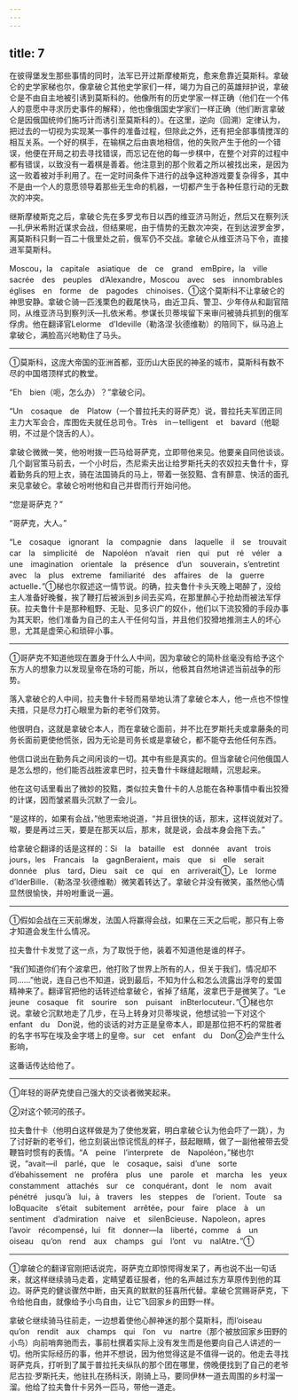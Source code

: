 ```yaml
---
---
---
```

title: 7
---





在彼得堡发生那些事情的同时，法军已开过斯摩棱斯克，愈来愈靠近莫斯科。拿破仑的史学家梯也尔，像拿破仑其他史学家们一样，竭力为自己的英雄辩护说，拿破仑是不由自主地被引诱到莫斯科的。他像所有的历史学家一样正确（他们在一个伟人的意愿中寻求历史事件的解释），他也像俄国史学家们一样正确（他们断言拿破仑是因俄国统帅们施巧计而诱引至莫斯科的）。在这里，逆向（回溯）定律认为，把过去的一切视为实现某一事件的准备过程，但除此之外，还有把全部事情搅浑的相互关系。一个好的棋手，在输棋之后由衷地相信，他的失败产生于他的一个错误，他便在开局之初去寻找错误，而忘记在他的每一步棋中，在整个对弈的过程中都有错误，以致没有一着棋是善着。他注意到的那个败着之所以被找出来，是因为这一败着被对手利用了。在一定时间条件下进行的战争这种游戏要复杂得多，其中不是由一个人的意愿领导着那些无生命的机器，一切都产生于各种任意行动的无数次的冲突。

继斯摩棱斯克之后，拿破仑先在多罗戈布日以西的维亚济马附近，然后又在察列沃—扎伊米希附近谋求会战，但结果呢，由于情势的无数次冲突，在到达波罗金罗，离莫斯科只剩一百二十俄里处之前，俄军仍不交战。拿破仑从维亚济马下令，直接进军莫斯科。

Moscou，la　capitale　asiatique　de　ce　grand　emBpire，la　ville　sacrée　des　peuples　d’Alexandre，Moscou　avec　ses　innombrables　églises　en　forme　de　pagodes　chinoises．①这个莫斯科不让拿破仑的神思安静。拿破仑骑一匹浅栗色的截尾快马，由近卫兵、警卫、少年侍从和副官陪同，从维亚济马到察列沃—扎依米希。参谋长贝蒂埃留下来审问被骑兵抓到的俄军俘虏。他在翻译官Lelorme　d’Ideville（勒洛涅·狄德维勒）的陪同下，纵马追上拿破仑，满脸高兴地勒住了马头。

--------

①莫斯科，这庞大帝国的亚洲首都，亚历山大臣民的神圣的城市，莫斯科有数不尽的中国塔顶样式的教堂。

“Eh　bien（呃，怎么办）？”拿破仑问。

“Un　cosaque　de　Platow（一个普拉托夫的哥萨克）说，普拉托夫军团正同主力大军会合，库图佐夫就任总司令。Très　in－telligent　et　bavard（他聪明，不过是个饶舌的人）。

拿破仑微微一笑，他吩咐拨一匹马给哥萨克，立即带他来见。他要亲自同他谈谈。几个副官策马前去，一个小时后，杰尼索夫出让给罗斯托夫的农奴拉夫鲁什卡，穿着勤务兵的短上衣，骑在法国骑兵的马上，带着一张狡黠、含有醉意、快活的面孔来见拿破仑。拿破仑吩咐他和自己并辔而行开始问他。

“您是哥萨克？”

“哥萨克，大人。”

“Le　cosaque　ignorant　la　compagnie　dans　laquelle　il　se　trouvait　car　la　simplicité　de　Napoléon　n’avait　rien　qui　put　ré　véler　a　une　imagination　orientale　la　présence　d’un　souverain，s’entretint　avec　la　plus　extreme　familiarité　des　affaires　de　la　guerre　actuelle．”①梯也尔叙述这一情节说。的确，拉夫鲁什卡头天晚上喝醉了，没给主人准备好晚餐，挨了鞭打后被派到乡间去买鸡，在那里醉心于抢劫而被法军俘获。拉夫鲁什卡是那种粗野、无耻、见多识广的奴仆，他们以下流狡猾的手段办事为其天职，他们准备为自己的主人干任何勾当，并且他们狡猾地推测主人的坏心思，尤其是虚荣心和琐碎小事。

--------

①哥萨克不知道他现在置身于什么人中间，因为拿破仑的简朴丝毫没有给予这个东方人的想象力以发现皇帝在场的可能，所以，他极其自然地讲述当前战争的形势。

落入拿破仑的人中间，拉夫鲁什卡轻而易举地认清了拿破仑本人，他一点也不惊惶夫措，只是尽力打心眼里为新的老爷们效劳。

他很明白，这就是拿破仑本人，而在拿破仑面前，并不比在罗斯托夫或拿藤条的司务长面前更使他慌张，因为无论是司务长或是拿破仑，都不能夺去他任何东西。

他信口说出在勤务兵之间闲谈的一切。其中有些是真实的。但当拿破仑问他俄国人是怎么想的，他们能否战胜波拿巴时，拉夫鲁什卡眯缝起眼睛，沉思起来。

他在这句话里看出了微妙的狡黠，类似拉夫鲁什卡的人总能在各种事情中看出狡猾的计谋，因而皱紧眉头沉默了一会儿。

“是这样的，如果有会战，”他思索地说道，“并且很快的话，那末，这样说就对了。呶，要是再过三天，要是在那天以后，那末，就是说，会战本身会拖下去。”

给拿破仑翻译的话是这样的：Si　la　bataille　est　donnée　avant　trois　jours，les　Francais　la　gagnBeraient，mais　que　si　elle　serait　donnée　plus　tard，Dieu　sait　ce　qui　en　arriverait①，Le　lorme　d’lderBille．（勒洛涅·狄德维勒）微笑着转达了。拿破仑并没有微笑，虽然他心情显然很愉快，并吩咐重说一遍。

--------

①假如会战在三天前爆发，法国人将赢得会战，如果在三天之后呢，那只有上帝才知道会发生什么情况。

拉夫鲁什卡发觉了这一点，为了取悦于他，装着不知道他是谁的样子。

“我们知道你们有个波拿巴，他打败了世界上所有的人，但关于我们，情况却不同……”他说，连自己也不知道，说到最后，不知为什么和怎么流露出浮夸的爱国精神来了。翻译官把他的话转述给拿破仑，省掉了结尾，波拿巴于是微笑了。“Le　jeune　cosaque　fit　sourire　son　puisant　inBterlocuteur．”①梯也尔说。拿破仑沉默地走了几步，在马上转身对贝蒂埃说，他想试验一下对这个enfant　du　Don说，他的谈话的对方正是皇帝本人，即是那位把不朽的常胜者的名字书写在埃及金字塔上的皇帝。sur　cet　enfant　du　Don②会产生什么影响，

这番话传达给他了。

--------

①年轻的哥萨克使自己强大的交谈者微笑起来。

②对这个顿河的孩子。

拉夫鲁什卡（他明白这样做是为了使他发窘，明白拿破仑认为他会吓了一跳），为了讨好新的老爷们，他立刻装出惊诧慌乱的样子，鼓起眼睛，做了一副他被带去受鞭笞时惯有的表情。“A　peine　l’interprete　de　Napoléon，”梯也尔说，“avait—il　parlé，que　le　cosaque，saisi　d’une　sorte　d’ébahissement　ne　proféra　plus　une　parole　et　marcha　les　yeux　constamment　attachés　sur　ce　conquérant，dont　le　nom　avait　pénétré　jusqu’à　lui，à　travers　les　steppes　de　l’orient．Toute　sa　loBquacite　s’était　subitement　arrêtée，pour　faire　place　à　un　sentiment　d’admiration　naive　et　silenBcieuse．Napoleon，apres　l’avoir　récompensé，lui　fit　donner—la　liberté，comme　á　un　oiseau　qu’on　rend　aux　champs　gui　l’ont　vu　nalAtre．”①

--------

①拿破仑的翻译官刚把话说完，哥萨克立即惊愕得发呆了，再也说不出一句话来，就这样继续骑马走着，定睛望着征服者，他的名声越过东方草原传到他的耳边。哥萨克的健谈骤然中断，由天真的默默的狂喜所代替。拿破仑赏赐哥萨克，下令给他自由，就像给予小鸟自由，让它飞回家乡的田野一样。

拿破仑继续骑马往前走，一边想着使他心醉神迷的那个莫斯科，而l’oiseau　qu’on　rendit　aux　champs　qui　l’on　vu　nartre（那个被放回家乡田野的小鸟）向前哨奔驰而去，事前杜撰着实际上没有发生而是他要向自己人讲述的一切。他所实际经历的事，他并不想说，因为他觉得这是不值得一说的。他走去寻找哥萨克兵，打听到了属于普拉托夫纵队的那个团在哪里，傍晚便找到了自己的老爷尼古拉·罗斯托夫，他驻扎在扬科沃，刚骑上马，要同伊林一道去周围的乡村溜一溜。他给了拉夫鲁什卡另外一匹马，带他一道走。